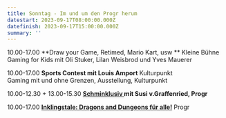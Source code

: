 ```yaml
---
title: Sonntag - Im und um den Progr herum
datestart: 2023-09-17T08:00:00.000Z
datefinish: 2023-09-17T15:00:00.000Z
summary: ''
---
```


10.00-17.00 	\*\*Draw your Game, Retimed, Mario Kart, usw \*\*		Kleine Bühne\
Gaming for Kids mit Oli Stuker, Lilan Weisbrod und Yves Mauerer

10.00-17.00	**Sports Contest mit Louis Amport**	Kulturpunkt\
Gaming mit und ohne Grenzen, Ausstellung, Kulturpunkt

10.00-12.30 + 13.00-15.30 **[Schminklusiv ](https://playbern.ch/admin/index.html#/~/posts/Schminklusiv--schminken-fr-alle "Schminklusiv")mit Susi v.Graffenried, Progr**

10.00-17.00	**[Inklingstale: Dragons and Dungeons für alle!](https://www.youtube.com/c/InklingsTale)** 	Progr	&#x9;

###

###

###
